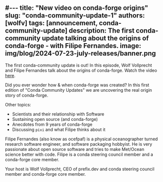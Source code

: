 #---
title: "New video on conda-forge origins"
slug: "conda-community-update-1"
authors: [wolfv]
tags: [announcement, conda-community-update]
description: The first conda-community update talking about the origins of conda-forge - with Filipe Fernandes.
image: img/blog/2024-07-23-july-releases/banner.png
---

The first conda-community update is out! In this episode, Wolf Vollprecht and Filipe Fernandes talk about the origins of conda-forge. Watch the video [here](https://www.youtube.com/watch?v=U2oa_RLbTVA).

Did you ever wonder how & when conda-forge was created? In this first edition of "Conda Community Updates" we are uncovering the real origin story of conda-forge.

Other topics:

- Scientists and their relationship with Software
- Sustaining open source (and conda-forge)
- Anecdotes from 9 years of conda-forge
- Discussing `pixi` and what Filipe thinks about it

Filipe Fernandes (also know as ocefpaf) is a physical oceanographer turned research software engineer, and software packaging hobbyist. He is very passionate about open source software and tries to make Met/Ocean science better with code. Filipe is a conda steering council member and a conda-forge core member.

Your host is Wolf Vollprecht, CEO of prefix.dev and conda steering council member and conda-forge core member.
